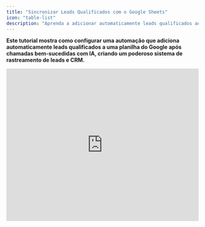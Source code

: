 ```yaml
---
title: "Sincronizar Leads Qualificados com o Google Sheets"
icon: "table-list"
description: "Aprenda a adicionar automaticamente leads qualificados ao Google Sheets após chamadas bem-sucedidas com IA "
---
```


**Este tutorial mostra como configurar uma automação que adiciona automaticamente leads qualificados a uma planilha do Google após chamadas bem-sucedidas com IA, criando um poderoso sistema de rastreamento de leads e CRM.**

<iframe width="100%" height="400" src="https://www.youtube.com/embed/kv09S5wuXMs?si=9Ic3VHwV-QeL5YER" title="Tutorial: How to sync qualified leads in a live Google Sheet" frameBorder="0" allow="accelerometer; autoplay; clipboard-write; encrypted-media; gyroscope; picture-in-picture" allowFullScreen />

## O que Você Vai Aprender

- Configurar automações pós-chamada com lógica condicional
- Criar integração com Google Sheets para rastreamento de leads
- Configurar o mapeamento de dados das chamadas para a planilha
- Construir automaticamente um banco de dados de leads qualificados
- Monitorar e otimizar seu processo de coleta de leads

## Pré-requisitos

- Assistente de IA configurado com variáveis pós-chamada
- Conta Google com acesso ao Google Sheets
- Compreensão sobre automação com webhook pós-chamada
- Acesso à funcionalidade de teste de chamadas

## Etapa 1: Configure o Gatilho de Automação Pós-Chamada

Vamos começar criando uma automação que será acionada quando uma chamada telefônica for encerrada.

<video autoPlay muted loop playsinline src="/resources/tutorials/qualified-leads/01-create-new-flow.mp4" />

1. Acesse a **plataforma de automação**
2. Crie um novo fluxo do zero (**from scratch**)
3. Pesquise pela sua **plataforma de chamadas** na seção de gatilhos
4. Selecione o gatilho **"Phone Call Ended"**
   - Esse gatilho é ativado quando qualquer chamada para o assistente selecionado for concluída

## Etapa 2: Configure o Assistente e o Webhook

<video autoPlay muted loop playsinline src="/resources/tutorials/qualified-leads/03-select-assistant.mp4" />

1. Selecione o assistente que você deseja automatizar
   - Cada assistente pode ter apenas uma automação de **"phone call ended"**
   - Todas as chamadas para esse assistente passarão por essa automação
2. Clique em **"Test Trigger"** para gerar o webhook
   - Isso criará uma URL de webhook em segundo plano\
     O webhook será salvo automaticamente nas configurações do seu assistente

## Etapa 3: Verifique a Configuração do Webhook

<video autoPlay muted loop playsinline src="/resources/tutorials/qualified-leads/05-check-assistant-webhook.mp4" />

1. Abra uma nova aba e acesse seu assistente
2. Vá para a terceira aba **"Post-call Actions"**
3. Verifique se a URL do webhook foi adicionada automaticamente

<Frame>
  ![Webhook configuration settings](/resources/tutorials/qualified-leads/06-webhook-settings.png)
</Frame>

4. Revise as configurações do **webhook**:
   - **Enabled:** O webhook será acionado após as chamadas
   - **Completed calls only:** Somente chamadas bem-sucedidas acionam a automação
   - **All calls:** Altere para "No" se quiser que todas as chamadas (inclusive as com falha) acionem o gatilho

<Frame>
  ![Post-call variables configuration](/resources/tutorials/qualified-leads/07-post-call-variables.png)
</Frame>

- **Revise as variáveis pós-chamada:**
  - **status:** Booleano (true/false) indicando se o objetivo da chamada foi alcançado
  - **summary:** Resumo em texto da conversa durante a chamada

  Essas variáveis são extraídas pela IA após cada chamada

## Etapa 4: Gere Dados de Teste de Chamada

Para configurar nossa automação corretamente, precisamos de dados reais de chamada. Vamos fazer uma chamada de teste para gerar as variáveis pós-chamada.

<Frame>
  ![Setting test values for call variables](/resources/tutorials/qualified-leads/08-set-test-values.png)
</Frame>

1. Defina valores reais nas variáveis de chamada do seu assistente:
   - Insira seu **nome** e **e-mail** como dados de teste realistas
   - Esses serão os valores padrão usados ao testar diretamente pelo assistente

<video autoPlay muted loop playsinline src="/resources/tutorials/qualified-leads/09-make-test-call.mp4" />

2. Faça uma chamada de teste para gerar os dados do webhook:
   - Clique em **"Speak to Assistant"** → **"Phone Call"**
   - Atenda quando seu assistente ligar para você
   - Responda de forma positiva para garantir que a variável **status** seja marcada como **true**
   - Complete o objetivo da chamada durante a conversa
   - Encerre a chamada de forma natural

<Note>
  Em uma situação real, o assistente usará os dados atribuídos ao lead. Para testes, ele utiliza os valores padrão que você acabou de definir.
</Note>

<video autoPlay muted loop playsinline src="/resources/tutorials/qualified-leads/10-check-call-results.mp4" />

3. **Verifique os resultados da chamada e a extração das variáveis:**
   - Acesse sua lista de chamadas e localize a chamada recente
   - Clique na chamada para ver os detalhes
   - Confirme se a variável **status** está como **true** (objetivo da chamada alcançado)
   - Revise o **summary** extraído — este é o resumo da chamada gerado pela IA

   Essas variáveis são extraídas após cada chamada com base em:
   - Transcrição da chamada
   - Descrições das variáveis
   - Tipos de variáveis (Booleano para status)
   - Contexto do prompt do sistema

<Note>
  As variáveis pós-chamada estão sendo extraídas. Você pode atualizar a página após cerca de um minuto para visualizar as variáveis extraídas.
</Note>

## Etapa 5: Configure a Automação com os Dados da Chamada

<video autoPlay muted loop playsinline src="/resources/tutorials/qualified-leads/11-received-call-data.mp4" />

1. Volte para a aba da sua automação
2. Verifique se você recebeu os dados da chamada a partir do gatilho de teste
   - Você deve ver os dados do webhook porque clicou em **"Test Trigger"** e em seguida realizou uma chamada

     A automação recebeu a requisição após o término da chamada e a extração das variáveis
3. **Método alternativo – reenviar dados do webhook de chamadas existentes:**

<video autoPlay muted loop playsinline src="/resources/tutorials/qualified-leads/12-resend-webhook.mp4" />

- Se você precisar testar com dados de chamadas diferentes, pode reutilizar qualquer chamada existente
- Clique em **"Test Trigger"** novamente na sua automação
- Vá até qualquer chamada concluída na sua plataforma
- Clique em **"Resend Webhook"** para enviar os dados dessa chamada para sua automação
- Retorne à aba da automação para ver os dados atualizados

### **Adicionando Novas Variáveis Pós-Chamada**

<Note>
  Se você precisar adicionar uma nova variável pós-chamada após criar a automação, siga este processo para atualizar sua automação com os dados da nova variável.
</Note>

<video autoPlay muted loop playsinline src="/resources/tutorials/qualified-leads/add-variable.mp4" />

1. **Defina a nova variável no seu assistente**:
   - Vá até as configurações do assistente → aba **"Post-call Actions"**
   - Adicione sua nova variável pós-chamada (**nome**, **tipo**, **descrição**)
   - **Salve o assistente**
2. Atualize a automação com os dados da nova variável:
   - Volte para a sua **automação**
   - Clique em **"Test Trigger"** para preparar o recebimento dos novos dados do webhook
3. **Reavalie uma chamada existente:**

<video autoPlay muted loop playsinline src="/resources/tutorials/qualified-leads/re-evaluate.mp4" />

- Vá até qualquer chamada concluída desse assistente
- Clique em **"Re-evaluate"** para extrair a nova variável dessa chamada
- **Aguarde até que o processamento seja concluído**

4. **Envie os dados atualizados para a automação:**
   - Clique em **"Resend Webhook"** na mesma chamada
   - Retorne à aba da automação
   - Verifique se a nova variável agora está disponível nos dados da sua automação

<Tip>
  Esse recurso de reenvio é útil para testar diferentes cenários sem precisar fazer novas chamadas a cada vez.
</Tip>

## Etapa 6: Adicione Lógica Condicional para Leads Qualificados

Queremos adicionar leads ao Google Sheets apenas quando o objetivo da chamada for alcançado.

<video autoPlay muted loop playsinline src="/resources/tutorials/qualified-leads/13-add-branch.mp4" />

1. Clique no ícone **"+"** para adicionar uma nova etapa
2. Pesquise por **"Branch"** em **control flow**
3. Selecione **Branch** para criar a lógica condicional

<video autoPlay muted loop playsinline src="/resources/tutorials/qualified-leads/14-configure-status-condition.mp4" />

4. Configure a condição do branch:
   - Selecione a variável **status** dos dados da chamada
   - Escolha **"Boolean is true"**
   - Isso criará dois caminhos: **True (qualificado)** e **False (não qualificado)**

## Etapa 7: Crie a Integração com o Google Sheets

Agora vamos configurar a ação do Google Sheets para os leads qualificados (**ramo True**).

<video autoPlay muted loop playsinline src="/resources/tutorials/qualified-leads/15-add-google-sheets-action.mp4" />

1. No ramo **True**, clique no ícone **"+"**
2. Pesquise por **"Google Sheets"**
3. Selecione a ação **"Insert Row"**

<video autoPlay muted loop playsinline src="/resources/tutorials/qualified-leads/16-create-sheets-connection.mp4" />

4. Crie uma nova conexão com o **Google Sheets**:
   - Autorize com sua **conta do Google**
   - Salve a conexão para uso futuro

## Etapa 8: Configure Sua Planilha de Leads Qualificados

<video autoPlay muted loop playsinline src="/resources/tutorials/qualified-leads/18-spreadsheet-headers.mp4" />

1. Crie uma nova planilha no Google Sheets chamada, por exemplo, **"successful calls"**
2. Configure os cabeçalhos das colunas:
   - **Coluna A:** phone_number
   - **Coluna B:** summary
3. Adicione mais colunas para dados adicionais, conforme necessário

## Etapa 9: Configure a Seleção da Planilha

<video autoPlay muted loop playsinline src="/resources/tutorials/qualified-leads/19-select-target-spreadsheet.mp4" />

1. Volte para sua automação
2. Selecione a planilha **"successful calls"**
3. Escolha a aba correta (geralmente **"Sheet1"**)

<video autoPlay muted loop playsinline src="/resources/tutorials/qualified-leads/20-enable-headers.mp4" />

4. Ative a opção **"First row contains headers"**
5. Isso informa à automação sobre a estrutura das suas colunas
6. Os cabeçalhos devem ser carregados e exibidos automaticamente

## Etapa 10: Mapeie os Dados da Chamada para as Colunas da Planilha

<video autoPlay muted loop playsinline src="/resources/tutorials/qualified-leads/21-map-phone-number.mp4" />

1. **Map the phone number:**
   - Click on the `phone_number` field
   - **Select "Phone Call Ended"** data source
   - **Find and select the phone number** from call data
   - Click "Insert"

<video autoPlay muted loop playsinline src="/resources/tutorials/qualified-leads/23-map-summary.mp4" />

2. **Map the call summary:**
   - Click on the `summary` field
   - **Navigate to "Post Call Variables"**
   - **`Select the summary variable`**
   - Click "Insert"
4. **Map any additional fields:**
   - Email from call variables
   - Call date/time from call metadata
   - Any custom variables you've defined

## Step 11: Test and Verify

<video autoPlay muted loop playsinline src="/resources/tutorials/qualified-leads/25-test-sheets-integration.mp4" />

1. **Click "Test Step"** to verify the integration
2. **Check for successful execution**
3. **Go to your Google Sheet** to confirm:
   - New row was added with correct data
   - All mapped fields populated properly
   - Data formatting looks correct

## Step 12: Publish and Monitor

<Frame>
  ![Publishing the automation](/resources/tutorials/qualified-leads/27-publish-automation.png)
</Frame>

1. **Click "Publish"** to activate your automation
2. **Your qualified leads tracking is now live**
3. **Monitor automation performance:**
   - Check automation "Runs" for execution history
   - Verify qualified leads are being added to your sheet
   - Monitor for any failed executions

## Troubleshooting

### Common Issues

**Leads not appearing in spreadsheet:**

- Verify Google Sheets connection is authorized
- Check that automation is published and active
- Confirm calls are triggering `status` = `true`
- Verify branch condition is configured correctly

**Incomplete data in spreadsheet:**

- Check all field mappings in the automation
- Verify post-call variables are being extracted
- Confirm spreadsheet headers match automation fields
- Test with various call scenarios

## Next Steps

Once your qualified leads automation is working:

- **Add lead scoring** based on call quality
- **Create follow-up automations** for hot leads
- **Integrate with email marketing** platforms
- **Set up analytics dashboards** for conversion tracking
- **Expand to multiple campaigns** and lead sources

Your qualified leads will now be automatically captured and organized in Google Sheets, creating a powerful foundation for your sales and follow-up processes!
